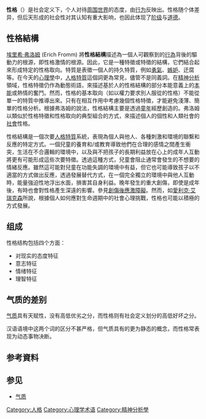 {{Expert|time=2015-12-14T03:39:48+00:00}}
{{Onesource|time=2013-07-13T10:58:59+00:00}}
{{不是|人格|气质 (心理学)}}
'''性格'''（{{lang-en|'''character'''}}）是社会定义下，个人对待[[现实|周围世界]]的态度，由[[行为|行为]]反映出。性格随个体差异，但后天形成的社会性对其认知有重大影响，也因此体现了[[阶级|阶级]]与[[道德|道德]]。

== 性格結構 ==
[[埃里希·弗洛姆|埃里希·弗洛姆]] (Erich Fromm) 將'''性格結構'''描述為一個人可觀察到的[[行為|行為]]背後的驅動力的根源，即性格激情的根源。因此，它是一種特徵或特徵的結構，它們結合起來形成特定的性格取向。特質是表徵一個人的持久特質，例如[[勇氣|勇氣]]、[[嫉妒|嫉妒]]、迂腐等。在今天的[[心理學|心理學]]中，[[人格特質|人格特質]]這個詞更為常見，儘管不是同義詞。在[[精神分析|精神分析]]領域，性格特徵仍作為動態術語，來描述基於人的性格結構的部分本能意義上的[[本能|本能]]或熱情的奮鬥。然而，性格的基本取向（如以權力要求別人服從的性格）不能從單一的特質中推導出來。只有在相互作用中考慮幾個性格特徵，才能避免淺薄、簡單的性格分析。根據弗洛姆的說法，性格結構主要是透過[[童年|童年]]經歷創造的。弗洛姆以類似於性格特徵和性格取向的典型組合的方式，來描述個人的個性和人類社會的[[社會|社會]]性格。

性格結構是一個次要[[人格特質|人格特質]]系統，表現為個人與他人、各種刺激和環境的聯繫和反應的特定方式。一個兒童的養育和/或教育導致他們在合理的感情之間產生衝突，生活在不合邏輯的環境中，以及與不把孩子的長期利益放在心上的成年人互動將更有可能形成這些次要特徵。透過這種方式，兒童會阻止通常會發生的不想要的情緒反應。雖然這可能對兒童在功能失調的環境中有益，但它也可能導致孩子以不適當的方式做出反應，透過發展替代方式，在一個完全獨立的環境中與他人互動時，能量強迫性地浮出水面，損害其自身利益。晚年發生的重大創傷，即使是成年後，有時也會對性格產生深遠的影響。參見[[創傷後應激障礙|創傷後應激障礙]]。然而，如[[爱利克·埃里克森|愛利克·艾瑞克森]]所說，根據個人如何應對生命週期中的社會心理挑戰，性格也可能以積極的方式發展。

==组成==
性格结构包括四个方面：

*对现实的态度特征
*意志特征
*情绪特征
*理智特征

==气质的差别==
[[气质|气质]]具有天赋性，没有高低优劣之分，而性格则有社会定义划分的高低好坏之分。

汉语语境中这两个词的区分不甚严格，但气质具有的更为静态的概念，而性格常表现为动态事物决断。

==参考資料==
{{Reflist|30em}}
{{cite book | title=心理学 | author=张厚粲 | year=2008 | pages=191}}

==参见==
*[[气质_(心理学)|气质]]

{{PersonalityPsychology}}

{{Authority control}}
[[Category:人格|Category:人格]]
[[Category:心理学术语|Category:心理学术语]]
[[Category:精神分析學|Category:精神分析學]]